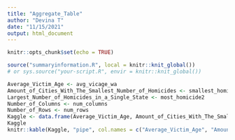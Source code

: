 ```yaml
---
title: "Aggregate_Table"
author: "Devina T"
date: "11/15/2021"
output: html_document
---
```


```r
knitr::opts_chunk$set(echo = TRUE)
```

```r
source("summaryinformation.R", local = knitr::knit_global())
# or sys.source("your-script.R", envir = knitr::knit_global())
```

```r
Average_Victim_Age <- avg_vicage_wa
Amount_of_Cities_With_The_Smallest_Number_of_Homicides <- smallest_homicide
Largest_Number_of_Homicides_in_a_Single_State <- most_homicide2
Number_of_Columns <- num_columns
Number_of_Rows <- num_rows
Kaggle <- data.frame(Average_Victim_Age, Amount_of_Cities_With_The_Smallest_Number_of_Homicides, Largest_Number_of_Homicides_in_a_Single_State, Number_of_Columns, Number_of_Rows)
Kaggle
knitr::kable(Kaggle, "pipe", col.names = c("Average_Victim_Age", "Amount_of_Cities_With_The_Smallest_Number_of_Homicides", "Largest_Number_of_Homicides_in_a_Single_State", "Number_of_Columns", "Number_of_Rows"), align = c("l", "c", "c", "c", "r"))
```
